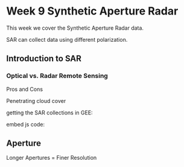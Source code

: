 # Week 9 Synthetic Aperture Radar {.unnumbered}

This week we cover the Synthetic Aperture Radar data.

SAR can collect data using different polarization.

## Introduction to SAR

### Optical vs. Radar Remote Sensing

Pros and Cons

Penetrating cloud cover

getting the SAR collections in GEE:

embed js code:

## Aperture

Longer Apertures = Finer Resolution
